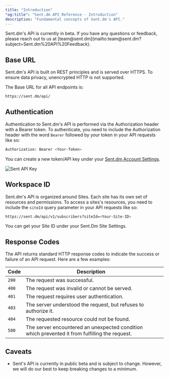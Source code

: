 ```yaml
---
title: "Introduction"
"og:title": "Sent.dm API Reference - Introduction"
description: "Fundamental concepts of Sent.dm's API."
---
```


<Info>
  Sent.dm's API is currently in beta. If you have any questions or feedback,
  please reach out to us at
  [team@sent.dm](mailto:team@sent.dm?subject=Sent.dm%20API%20Feedback).
</Info>

## Base URL

Sent.dm's API is built on REST principles and is served over HTTPS. To ensure data privacy, unencrypted HTTP is not supported.

The Base URL for all API endpoints is:

```bash Terminal
https://sent.dm/api/
```

## Authentication

Authentication to Sent.dm's API is performed via the Authorization header with a Bearer token. To authenticate, you need to include the Authorization header with the word `Bearer` followed by your token in your API requests like so:

```bash Terminal
Authorization: Bearer <Your-Token>
```

You can create a new token/API key under your [Sent.dm Account Settings](https://app.sent.dm/site/[\<siteId>]/settings/api-keys).

<Frame>
  <img src="/images/apiKey.png" alt="Sent API Key" />
</Frame>

## Workspace ID

Sent.dm's API is organized around Sites. Each site has its own set of resources and permissions. To access a sites's resources, you need to include the `siteId` query parameter in your API requests like so:

```bash Terminal
https://sent.dm/api/v1/subscribers?siteId=<Your-Site-ID>
```

You can get your Site ID under your Sent.Dm Site Settings.

## Response Codes

The API returns standard HTTP response codes to indicate the success or failure of an API request. Here are a few examples:

| Code  | Description                                                                                    |   |
| ----- | ---------------------------------------------------------------------------------------------- | - |
| `200` | The request was successful.                                                                    |   |
| `400` | The request was invalid or cannot be served.                                                   |   |
| `401` | The request requires user authentication.                                                      |   |
| `403` | The server understood the request, but refuses to authorize it.                                |   |
| `404` | The requested resource could not be found.                                                     |   |
| `500` | The server encountered an unexpected condition which prevented it from fulfilling the request. |   |

## Caveats

* Sent's API is currently in public beta and is subject to change. However, we will do our best to keep breaking changes to a minimum.